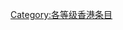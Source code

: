 {{catmore1|[[WikiProject:香港|WikiProject:香港]]}}
{{Articles by Quality|topic=香港|project=香港|format=toc}}
{{CategoryTOC}}
{{cat class | topic=香港|class=典范|sort=香港}}
{{emptycat}}

[[Category:各等级香港条目|Category:各等级香港条目]]